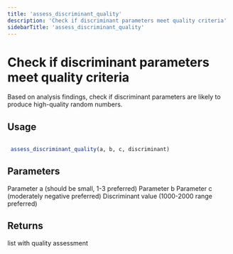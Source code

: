 ```yaml
---
title: 'assess_discriminant_quality'
description: 'Check if discriminant parameters meet quality criteria'
sidebarTitle: 'assess_discriminant_quality'
---
```


# Check if discriminant parameters meet quality criteria


 Based on analysis findings, check if discriminant parameters are likely
 to produce high-quality random numbers.


## Usage

```r

 assess_discriminant_quality(a, b, c, discriminant)

```

## Parameters

<ParamField body="a" type="any">
  Parameter a (should be small, 1-3 preferred)
</ParamField>
<ParamField body="b" type="any">
  Parameter b
</ParamField>
<ParamField body="c" type="any">
  Parameter c (moderately negative preferred)
</ParamField>
<ParamField body="discriminant" type="any">
  Discriminant value (1000-2000 range preferred)
</ParamField>

## Returns


 list with quality assessment

